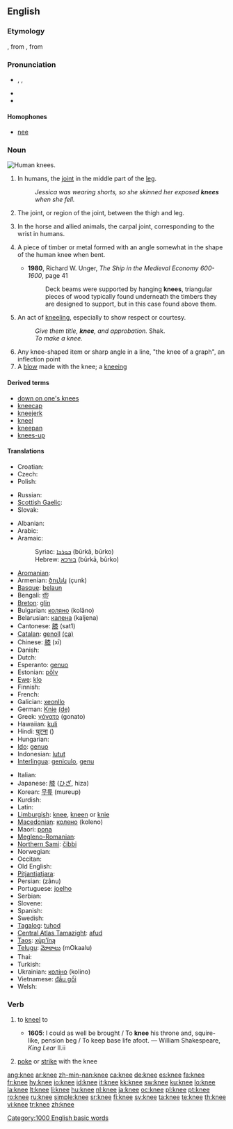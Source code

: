 ==English==

===Etymology===
{{etyl|ang}} {{term|cneo|cnēo|lang=ang}}, from {{proto|Germanic|knew-}}, from {{proto|Indo-European|ǵónu}}

===Pronunciation===
* {{enPR|nē}}, {{IPA|/niː/}}, {{SAMPA|/ni:/}}
* {{audio|en-us-knee.ogg|Audio (US)}}
* {{rhymes|iː}}

====Homophones====
* [[nee]]

===Noun===
[[Image:Human knees.jpg|thumb|right|Human knees.]]
{{en-noun}}

# In humans, the [[joint]] in the middle part of the [[leg]].
#: ''Jessica was wearing shorts, so she skinned her exposed '''knees''' when she fell.''
# {{skeleton}} The joint, or region of the joint, between the thigh and leg.
# {{anatomy}} In the horse and allied animals, the carpal joint, corresponding to the wrist in humans.
# {{context|shipbuilding}} A piece of timber or metal formed with an angle somewhat in the shape of the human knee when bent.
#* '''1980''', Richard W. Unger, ''The Ship in the Medieval Economy 600-1600'', page 41
#*: Deck beams were supported by hanging '''knees''', triangular pieces of wood typically found underneath the timbers they are designed to  support, but in this case found above them.
# {{archaic}}An act of [[kneel|kneeling]], especially to show respect or courtesy.
#: ''Give them title, '''knee''', and approbation.'' Shak.
#: ''To make a knee.''
# Any knee-shaped item or sharp angle in a line, "the knee of a graph", an inflection point
# A [[blow]] made with the knee; a [[kneeing]]

====Derived terms====
* [[down on one's knees]]
* [[kneecap]]
* [[kneejerk]]
* [[kneel]]
* [[kneepan]]
* [[knees-up]]

====Translations====
{{trans-top|joint in the middle of the leg and area around it}}
* Croatian: {{t-|hr|koljeno|n|alt=kòljeno}}
* Czech: {{t-|cs|koleno|n}}
* Polish: {{t+|pl|kolano|n}}
{{trans-mid}}
* Russian: {{t+|ru|колено|n|tr=koléno|sc=Cyrl}}
* [[Scottish Gaelic]]: {{t-|gd|glùn|f|xs=Scottish Gaelic}}
* Slovak: {{t-|sk|koleno}}
{{trans-bottom}}

{{checktrans-top}}
* Albanian: {{t-|sq|gju|m|xs=Albanian}}
* Arabic: {{Arab|[[ركبة|رّكبة]]}}
* Aramaic:
*: Syriac: [[ܒܘܪܟܐ]] (būrkā, būrko) {{f}}
*: Hebrew: [[בורכא]] (būrkā, būrko) {{f}}
* [[Aromanian]]: {{tø|rup|dzenuclju|xs=Aromanian}}
* Armenian: [[ծունկ]] (çunk)
* [[Basque]]: [[belaun]]
* Bengali: [[হাঁটু]]
* [[Breton]]: [[glin]] {{m}}
* Bulgarian: [[коляно]] (kolâno)
* Belarusian: [[калена]] (kaljena)
* Cantonese: [[膝]] (sat1)
* [[Catalan]]: [[genoll]] {{m}} [[:ca:genoll|(ca)]]
* Chinese: [[膝]] (xī)
* Danish: {{t-|da|knæ}}
* Dutch: {{t+|nl|knie|f}}
* Esperanto: [[genuo]]
* Estonian: [[põlv]]
* [[Ewe]]: [[klo]] {{n}}
* Finnish: {{t+|fi|polvi}}
* French: {{t+|fr|genou|m}}
* Galician: [[xeonllo]] {{m}}
* German: [[Knie]] {{n}} [[:de:Knie|(de)]]
* Greek: [[γόνατο]] {{n}} (gonato)
* Hawaiian: [[kuli]]
* Hindi: [[घुटना]] ({{unicode|ghuṭanā}})
* Hungarian: {{t+|hu|térd}}
* [[Ido]]: [[genuo]]
* Indonesian: [[lutut]]
* [[Interlingua]]: [[geniculo]], [[genu]]
{{trans-mid}}
* Italian: {{t+|it|ginocchio|m}}
* Japanese: [[膝]] ([[ひざ]], hiza)
* Korean: [[무릎]] (mureup)
* Kurdish: {{KUchar|[[چۆک]]}}
* Latin: {{t+|la|genu|n}}
* [[Limburgish]]: [[knee]], [[kneen]] or [[knie]]
* [[Macedonian]]: [[колено]] (koleno)
* Maori: [[pona]]
* [[Megleno-Romanian]]: {{tø|ruq|zinucľu|xs=Megleno-Romanian}}
* [[Northern Sami]]: [[čibbi]]
* Norwegian: {{t+|no|kne|n}}
* Occitan: {{t+|oc|genolh|m|xs=Occitan}}
* Old English: {{t-|ang|cneo|n|alt=cnēo|xs=Old English}}
* [[Pitjantjatjara]]: {{unicode|[[muṯi]]}}
* Persian: {{fa-Arab|[[زانو]]}} (zânu)
* Portuguese: [[joelho]] {{m}}
* Serbian: {{t-|sr|колено|tr=koleno|sc=Cyrl}}
* Slovene: {{t+|sl|koleno|n}}
* Spanish: {{t+|es|rodilla|f}}
* Swedish: {{t+|sv|knä|n}}
* [[Tagalog]]: [[tuhod]]
* [[Central Atlas Tamazight]]: [[afud]] {{m}}
* [[Taos]]: [[xų̀p’íną]]
* [[Telugu]]: [[మోకాలు]] (mOkaalu)
* Thai: {{Thai|[[เข่า]]}}
* Turkish: {{t+|tr|diz}}
* Ukrainian: [[коліно]] (kolino)
* Vietnamese: [[đầu gối]]
* Welsh: {{t-|cy|glin|xs=Welsh}}
{{trans-bottom}}

===Verb===
{{en-verb|knee|d}}

# {{transitive|archaic}} to [[kneel]] to
#* '''1605''': I could as well be brought / To '''knee''' his throne and, squire-like, pension beg / To keep base life afoot. — William Shakespeare, ''King Lear'' II.ii
# {{transitive}} [[poke]] or [[strike]] with the knee

[[Category:1000 English basic words]]

[[ang:knee]]
[[ar:knee]]
[[zh-min-nan:knee]]
[[ca:knee]]
[[de:knee]]
[[es:knee]]
[[fa:knee]]
[[fr:knee]]
[[hy:knee]]
[[io:knee]]
[[id:knee]]
[[it:knee]]
[[kk:knee]]
[[sw:knee]]
[[ku:knee]]
[[lo:knee]]
[[la:knee]]
[[lt:knee]]
[[li:knee]]
[[hu:knee]]
[[nl:knee]]
[[ja:knee]]
[[oc:knee]]
[[pl:knee]]
[[pt:knee]]
[[ro:knee]]
[[ru:knee]]
[[simple:knee]]
[[sr:knee]]
[[fi:knee]]
[[sv:knee]]
[[ta:knee]]
[[te:knee]]
[[th:knee]]
[[vi:knee]]
[[tr:knee]]
[[zh:knee]]
{{rfc-auto|sort tables}}